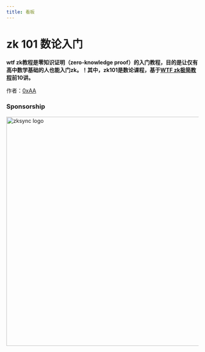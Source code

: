```yaml
---
title: 看板
---
```


# zk 101 数论入门

**wtf zk教程是零知识证明（zero-knowledge proof）的入门教程，目的是让仅有高中数学基础的人也能入门zk。！其中，zk101是数论课程，基于[WTF zk极简教程](https://github.com/WTFAcademy/WTF-zk)前10讲。**

作者：[0xAA](https://github.com/AmazingAng)

### Sponsorship

<img src="./img/zksync.png" alt="zksync logo" width="600"/>


